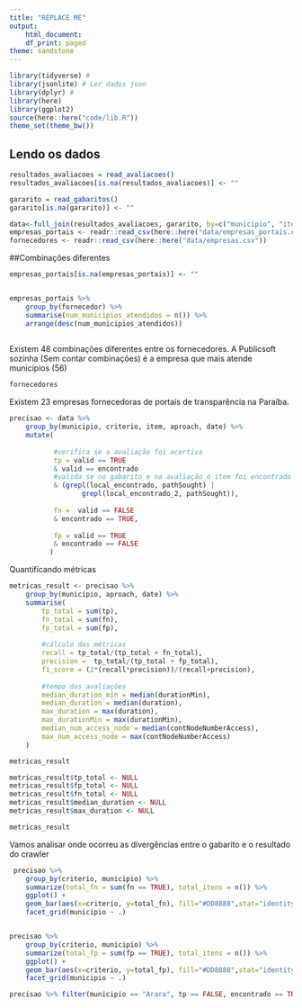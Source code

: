```yaml
---
title: "REPLACE ME"
output:
    html_document:
    df_print: paged
theme: sandstone
---
```


```r
library(tidyverse) # 
library(jsonlite) # Ler dados json
library(dplyr) # 
library(here)
library(ggplot2)
source(here::here("code/lib.R"))
theme_set(theme_bw())
```

## Lendo os dados

```r
resultados_avaliacoes = read_avaliacoes()
resultados_avaliacoes[is.na(resultados_avaliacoes)] <- ""

gararito = read_gabaritos()
gararito[is.na(gararito)] <- ""

data<-full_join(resultados_avaliacoes, gararito, by=c("municipio", "item", "criterio"))
empresas_portais <- readr::read_csv(here::here("data/empresas_portais.csv"))
fornecedores <- readr::read_csv(here::here("data/empresas.csv"))
```

##Combinações diferentes 

```r
empresas_portais[is.na(empresas_portais)] <- ""


empresas_portais %>%
    group_by(fornecedor) %>%
    summarise(num_municipios_atendidos = n()) %>%
    arrange(desc(num_municipios_atendidos))
    
```
Existem 48 combinações diferentes entre os fornecedores. A Publicsoft sozinha (Sem contar combinações) é a empresa que mais atende municípios (56) 

```r
fornecedores
```
Existem 23 empresas fornecedoras de portais de transparência na Paraíba.


```r

precisao <- data %>% 
    group_by(municipio, criterio, item, aproach, date) %>% 
    mutate(
           
           #verifica se a avaliação foi acertiva
           tp = valid == TRUE 
           & valid == encontrado 
           #valida se no gabarito e na avaliação o item foi encontrado na mesma url 
           & (grepl(local_encontrado, pathSought) |
                  grepl(local_encontrado_2, pathSought)),
           
           fn =  valid == FALSE 
           & encontrado == TRUE,
           
           fp = valid == TRUE 
           & encontrado == FALSE
          )
```

Quantificando métricas

```r

metricas_result <- precisao %>% 
    group_by(municipio, aproach, date) %>% 
    summarise(
        tp_total = sum(tp), 
        fn_total = sum(fn),
        fp_total = sum(fp),
        
        #cálculo das métricas 
        recall = tp_total/(tp_total + fn_total),
        precision =  tp_total/(tp_total + fp_total),
        f1_score = (2*(recall*precision))/(recall+precision),
        
        #tempo das avaliações
        median_duration_min = median(durationMin),
        median_duration = median(duration),
        max_duration = max(duration),
        max_durationMin = max(durationMin),
        median_num_access_node = median(contNodeNumberAccess),
        max_num_access_node = max(contNodeNumberAccess)
    )

metricas_result

metricas_result$tp_total <- NULL
metricas_result$fp_total <- NULL
metricas_result$fn_total <- NULL
metricas_result$median_duration <- NULL
metricas_result$max_duration <- NULL

metricas_result
```


Vamos analisar onde ocorreu as divergências entre o gabarito e o resultado do crawler


```r
 precisao %>% 
    group_by(criterio, municipio) %>%
    summarize(total_fn = sum(fn == TRUE), total_itens = n()) %>%
    ggplot() + 
    geom_bar(aes(x=criterio, y=total_fn), fill="#DD8888",stat="identity")+
    facet_grid(municipio ~ .)


precisao %>% 
    group_by(criterio, municipio) %>%
    summarize(total_fp = sum(fp == TRUE), total_itens = n()) %>%
    ggplot() + 
    geom_bar(aes(x=criterio, y=total_fp), fill="#DD8888",stat="identity") + 
    facet_grid(municipio ~ .)
```


```r
precisao %>% filter(municipio == "Arara", tp == FALSE, encontrado == TRUE) 

```


